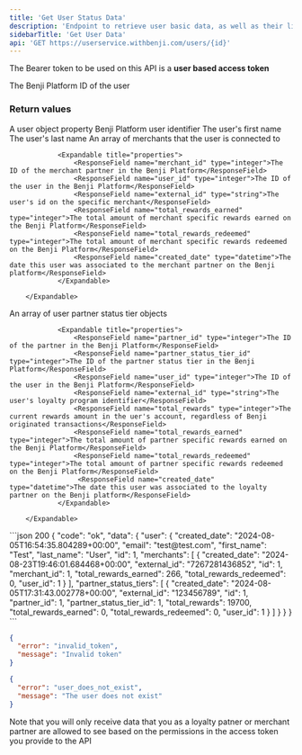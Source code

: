 ```yaml
---
title: 'Get User Status Data'
description: 'Endpoint to retrieve user basic data, as well as their linked partners and merchants'
sidebarTitle: 'Get User Data'
api: 'GET https://userservice.withbenji.com/users/{id}'
---
```


<Note>The Bearer token to be used on this API is a **user based access token**</Note>

<ParamField path="id" type="integer" required>
  The Benji Platform ID of the user
</ParamField>


### Return values 
<ResponseField name="user" type="object" >
  A user object property
  <Expandable title="properties">
    <ResponseField name="id" type="integer">Benji Platform user identifier</ResponseField>
    <ResponseField name="first_name" type="string">The user's first name</ResponseField>
    <ResponseField name="last_name" type="string">The user's last name</ResponseField>
    <ResponseField name="merchants" type="array">
    An array of merchants that the user is connected to
        <Expandable title="items">
            
                <Expandable title="properties">
                    <ResponseField name="merchant_id" type="integer">The ID of the merchant partner in the Benji Platform</ResponseField>
                    <ResponseField name="user_id" type="integer">The ID of the user in the Benji Platform</ResponseField>
                    <ResponseField name="external_id" type="string">The user's id on the specific merchant</ResponseField>
                    <ResponseField name="total_rewards_earned" type="integer">The total amount of merchant specific rewards earned on the Benji Platform</ResponseField>
                    <ResponseField name="total_rewards_redeemed" type="integer">The total amount of merchant specific rewards redeemed on the Benji Platform</ResponseField>
                    <ResponseField name="created_date" type="datetime">The date this user was associated to the merchant partner on the Benji platform</ResponseField>
                </Expandable>
            
        </Expandable>
  </ResponseField>
    <ResponseField name="partner_status_tiers" type="array">
    An array of user partner status tier objects
        <Expandable title="items">
            
                <Expandable title="properties">
                    <ResponseField name="partner_id" type="integer">The ID of the partner in the Benji Platform</ResponseField>
                    <ResponseField name="partner_status_tier_id" type="integer">The ID of the partner status tier in the Benji Platform</ResponseField>
                    <ResponseField name="user_id" type="integer">The ID of the user in the Benji Platform</ResponseField>
                    <ResponseField name="external_id" type="string">The user's loyalty program identifier</ResponseField>
                    <ResponseField name="total_rewards" type="integer">The current rewards amount in the uer's account, regardless of Benji originated transactions</ResponseField>
                    <ResponseField name="total_rewards_earned" type="integer">The total amount of partner specific rewards earned on the Benji Platform</ResponseField>
                    <ResponseField name="total_rewards_redeemed" type="integer">The total amount of partner specific rewards redeemed on the Benji Platform</ResponseField>
                     <ResponseField name="created_date" type="datetime">The date this user was associated to the loyalty partner on the Benji platform</ResponseField>
                </Expandable>
            
        </Expandable>
  </ResponseField>
</Expandable>
</ResponseField>

<ResponseExample>
```json 200
{
    "code": "ok",
    "data": {
        "user": {
            "created_date": "2024-08-05T16:54:35.804289+00:00",
            "email": "test@test.com",
            "first_name": "Test",
            "last_name": "User",
            "id": 1,
            "merchants": [
                {
                    "created_date": "2024-08-23T19:46:01.684468+00:00",
                    "external_id": "7267281436852",
                    "id": 1,
                    "merchant_id": 1,
                    "total_rewards_earned": 266,
                    "total_rewards_redeemed": 0,
                    "user_id": 1
                }
            ],
            "partner_status_tiers": [
                {
                    "created_date": "2024-08-05T17:31:43.002778+00:00",
                    "external_id": "123456789",
                    "id": 1,
                    "partner_id": 1,
                    "partner_status_tier_id": 1,
                    "total_rewards": 19700,
                    "total_rewards_earned": 0,
                    "total_rewards_redeemed": 0,
                    "user_id": 1
                }
            ]
        }
    }
}
```

```json 401
{
  "error": "invalid_token",
  "message": "Invalid token"
}
```

```json 404
{
  "error": "user_does_not_exist",
  "message": "The user does not exist"
}
```
</ResponseExample>

<Tip>Note that you will only receive data that you as a loyalty patner or merchant partner are allowed to see based on the permissions in the access token you provide to the API</Tip>







